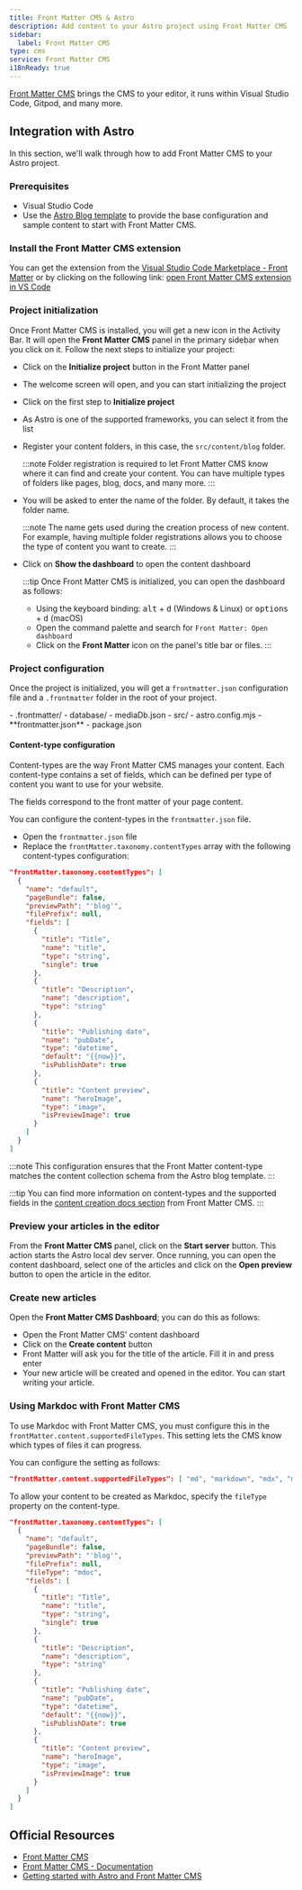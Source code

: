 ```yaml
---
title: Front Matter CMS & Astro
description: Add content to your Astro project using Front Matter CMS
sidebar:
  label: Front Matter CMS
type: cms
service: Front Matter CMS
i18nReady: true
---
```


[Front Matter CMS](https://frontmatter.codes/) brings the CMS to your editor, it runs within Visual Studio Code, Gitpod, and many more.

## Integration with Astro

In this section, we'll walk through how to add Front Matter CMS to your Astro project.

### Prerequisites 

- Visual Studio Code
- Use the [Astro Blog template](https://github.com/withastro/astro/tree/main/examples/blog) to provide the base configuration and sample content to start with Front Matter CMS.

### Install the Front Matter CMS extension

You can get the extension from the [Visual Studio Code Marketplace - Front Matter](https://marketplace.visualstudio.com/items?itemName=eliostruyf.vscode-front-matter) or by clicking on the following link: [open Front Matter CMS extension in VS Code](vscode:extension/eliostruyf.vscode-front-matter)

### Project initialization

Once Front Matter CMS is installed, you will get a new icon in the Activity Bar. It will open the **Front Matter CMS** panel in the primary sidebar when you click on it. Follow the next steps to initialize your project:

- Click on the **Initialize project** button in the Front Matter panel
- The welcome screen will open, and you can start initializing the project
- Click on the first step to **Initialize project**
- As Astro is one of the supported frameworks, you can select it from the list
- Register your content folders, in this case, the `src/content/blog` folder.

  :::note
  Folder registration is required to let Front Matter CMS know where it can find and create your content. You can have multiple types of folders like pages, blog, docs, and many more.
  :::

- You will be asked to enter the name of the folder. By default, it takes the folder name.

  :::note
  The name gets used during the creation process of new content. For example, having multiple folder registrations allows you to choose the type of content you want to create.
  :::

- Click on **Show the dashboard** to open the content dashboard

  :::tip
  Once Front Matter CMS is initialized, you can open the dashboard as follows:

  - Using the keyboard binding: <kbd>alt</kbd> + <kbd>d</kbd> (Windows & Linux) or <kbd>options</kbd> + <kbd>d</kbd> (macOS)
  - Open the command palette and search for `Front Matter: Open dashboard`
  - Click on the **Front Matter** icon on the panel's title bar or files.
  :::

### Project configuration

Once the project is initialized, you will get a `frontmatter.json` configuration file and a `.frontmatter` folder in the root of your project.

<FileTree title="Project Structure">
- .frontmatter/
  - database/
    - mediaDb.json
- src/
- astro.config.mjs
- **frontmatter.json**
- package.json
</FileTree>

#### Content-type configuration

Content-types are the way Front Matter CMS manages your content. Each content-type contains a set of fields, which can be defined per type of content you want to use for your website.

The fields correspond to the front matter of your page content.

You can configure the content-types in the `frontmatter.json` file. 

- Open the `frontmatter.json` file
- Replace the `frontMatter.taxonomy.contentTypes` array with the following content-types configuration:

```json title="frontmatter.json"
"frontMatter.taxonomy.contentTypes": [
  {
    "name": "default",
    "pageBundle": false,
    "previewPath": "'blog'",
    "filePrefix": null,
    "fields": [
      {
        "title": "Title",
        "name": "title",
        "type": "string",
        "single": true
      },
      {
        "title": "Description",
        "name": "description",
        "type": "string"
      },
      {
        "title": "Publishing date",
        "name": "pubDate",
        "type": "datetime",
        "default": "{{now}}",
        "isPublishDate": true
      },
      {
        "title": "Content preview",
        "name": "heroImage",
        "type": "image",
        "isPreviewImage": true
      }
    ]
  }
]
```

:::note
This configuration ensures that the Front Matter content-type matches the content collection schema from the Astro blog template.
:::

:::tip
You can find more information on content-types and the supported fields in the [content creation docs section](https://frontmatter.codes/docs/content-creation) from Front Matter CMS.
:::

### Preview your articles in the editor

From the **Front Matter CMS** panel, click on the **Start server** button. This action starts the Astro local dev server. Once running, you can open the content dashboard, select one of the articles and click on the **Open preview** button to open the article in the editor.

### Create new articles

Open the **Front Matter CMS Dashboard**; you can do this as follows: 

- Open the Front Matter CMS' content dashboard
- Click on the **Create content** button
- Front Matter will ask you for the title of the article. Fill it in and press enter
- Your new article will be created and opened in the editor. You can start writing your article.

### Using Markdoc with Front Matter CMS

To use Markdoc with Front Matter CMS, you must configure this in the `frontMatter.content.supportedFileTypes`. This setting lets the CMS know which types of files it can progress.

You can configure the setting as follows:

```json title="frontmatter.json"
"frontMatter.content.supportedFileTypes": [ "md", "markdown", "mdx", "mdoc" ]
```

To allow your content to be created as Markdoc, specify the `fileType` property on the content-type.

```json title="frontmatter.json" ins={7}
"frontMatter.taxonomy.contentTypes": [
  {
    "name": "default",
    "pageBundle": false,
    "previewPath": "'blog'",
    "filePrefix": null,
    "fileType": "mdoc",
    "fields": [
      {
        "title": "Title",
        "name": "title",
        "type": "string",
        "single": true
      },
      {
        "title": "Description",
        "name": "description",
        "type": "string"
      },
      {
        "title": "Publishing date",
        "name": "pubDate",
        "type": "datetime",
        "default": "{{now}}",
        "isPublishDate": true
      },
      {
        "title": "Content preview",
        "name": "heroImage",
        "type": "image",
        "isPreviewImage": true
      }
    ]
  }
]
```

## Official Resources

- [Front Matter CMS](https://frontmatter.codes/)
- [Front Matter CMS - Documentation](https://frontmatter.codes/docs/)
- [Getting started with Astro and Front Matter CMS](https://youtu.be/xb6pZiier_E)
